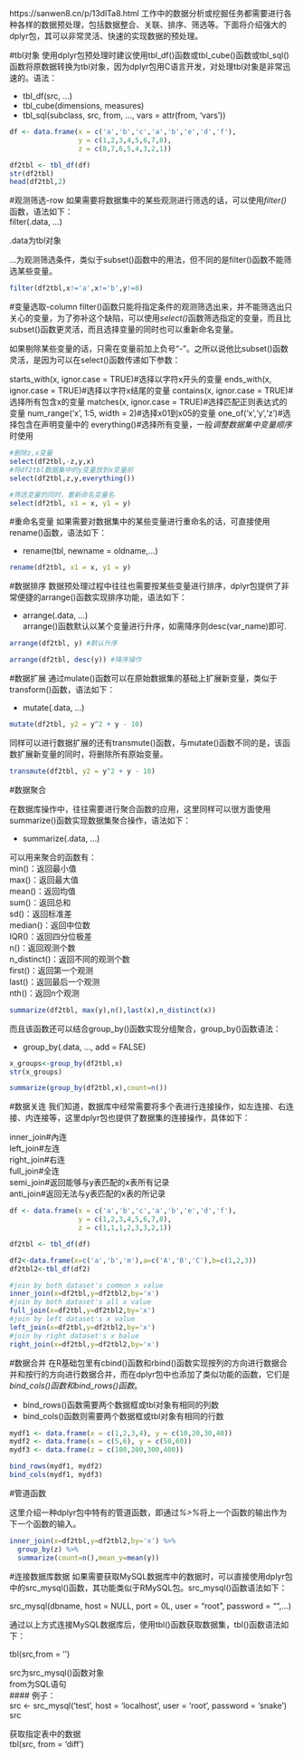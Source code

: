 https://sanwen8.cn/p/13dlTa8.html
工作中的数据分析或挖掘任务都需要进行各种各样的数据预处理，包括数据整合、关联、排序、筛选等。下面将介绍强大的dplyr包，其可以非常灵活、快速的实现数据的预处理。

#tbl对象
使用dplyr包预处理时建议使用tbl_df()函数或tbl_cube()函数或tbl_sql()函数将原数据转换为tbl对象，因为dplyr包用C语言开发，对处理tbl对象是非常迅速的。语法：

+ tbl_df(src, ...)
+ tbl_cube(dimensions, measures)
+ tbl_sql(subclass, src, from, ..., vars = attr(from, 'vars'))
```r
df <- data.frame(x = c('a','b','c','a','b','e','d','f'), 
                 y = c(1,2,3,4,5,6,7,8),
                 z = c(8,7,6,5,4,3,2,1))

df2tbl <- tbl_df(df)
str(df2tbl)
head(df2tbl,2)
```

#观测筛选-row
如果需要将数据集中的某些观测进行筛选的话，可以使用*filter()*函数，语法如下：  
filter(.data, ...)  

.data为tbl对象  

...为观测筛选条件，类似于subset()函数中的用法，但不同的是filter()函数不能筛选某些变量。
```r
filter(df2tbl,x!='a',x!='b',y!=8)
```
#变量选取-column
filter()函数只能将指定条件的观测筛选出来，并不能筛选出只关心的变量，为了弥补这个缺陷，可以使用*select()*函数筛选指定的变量，而且比subset()函数更灵活，而且选择变量的同时也可以重新命名变量。  

如果剔除某些变量的话，只需在变量前加上负号“-”。之所以说他比subset()函数灵活，是因为可以在select()函数传递如下参数：

starts_with(x, ignor.case = TRUE)#选择以字符x开头的变量
ends_with(x, ignor.case = TRUE)#选择以字符x结尾的变量
contains(x, ignor.case = TRUE)#选择所有包含x的变量
matches(x, ignor.case = TRUE)#选择匹配正则表达式的变量
num_range('x', 1:5, width = 2)#选择x01到x05的变量
one_of('x','y','z')#选择包含在声明变量中的
everything()#选择所有变量，一般*调整数据集中变量顺序*时使用
```r
#删除z,x变量
select(df2tbl,-z,y,x)
#将df2tbl数据集中的y变量放到x变量前
select(df2tbl,z,y,everything())

#筛选变量的同时，重新命名变量名
select(df2tbl, x1 = x, y1 = y)
```
#重命名变量
如果需要对数据集中的某些变量进行重命名的话，可直接使用rename()函数，语法如下：  

+ rename(tbl, newname = oldname,...)
```r
rename(df2tbl, x1 = x, y1 = y)
```
#数据排序
数据预处理过程中往往也需要按某些变量进行排序，dplyr包提供了非常便捷的arrange()函数实现排序功能，语法如下：

+ arrange(.data, ...)  
arrange()函数默认以某个变量进行升序，如需降序则desc(var_name)即可.
```r
arrange(df2tbl, y) #默认升序

arrange(df2tbl, desc(y)) #降序操作
```
#数据扩展
通过mulate()函数可以在原始数据集的基础上扩展新变量，类似于transform()函数，语法如下：

+ mutate(.data, ...)
```r
mutate(df2tbl, y2 = y^2 + y - 10)
```
同样可以进行数据扩展的还有transmute()函数，与mutate()函数不同的是，该函数扩展新变量的同时，将删除所有原始变量。
```r
transmute(df2tbl, y2 = y^2 + y - 10)
```
#数据聚合

在数据库操作中，往往需要进行聚合函数的应用，这里同样可以很方面使用summarize()函数实现数据集聚合操作，语法如下：

+ summarize(.data, ...)  

可以用来聚合的函数有：  
min()：返回最小值   
max()：返回最大值  
mean()：返回均值  
sum()：返回总和  
sd()：返回标准差  
median()：返回中位数  
IQR()：返回四分位极差  
n()：返回观测个数   
n_distinct()：返回不同的观测个数   
first()：返回第一个观测   
last()：返回最后一个观测   
nth()：返回n个观测   
```r
summarize(df2tbl, max(y),n(),last(x),n_distinct(x))

```
而且该函数还可以结合group_by()函数实现分组聚合，group_by()函数语法：

+ group_by(.data, ..., add = FALSE)
```r
x_groups<-group_by(df2tbl,x)
str(x_groups)
```

```r
summarize(group_by(df2tbl,x),count=n())
```
#数据关连
我们知道，数据库中经常需要将多个表进行连接操作，如左连接、右连接、内连接等，这里dplyr包也提供了数据集的连接操作，具体如下：

inner_join#內连  
left_join#左连  
right_join#右连  
full_join#全连  
semi_join#返回能够与y表匹配的x表所有记录  
anti_join#返回无法与y表匹配的x表的所记录
```r
df <- data.frame(x = c('a','b','c','a','b','e','d','f'), 
                 y = c(1,2,3,4,5,6,7,8),
                 z = c(1,1,1,2,3,3,2,1))

df2tbl <- tbl_df(df)

df2<-data.frame(x=c('a','b','m'),a=c('A','B','C'),b=c(1,2,3))
df2tbl2<-tbl_df(df2)

#join by both dataset's common x value
inner_join(x=df2tbl,y=df2tbl2,by='x')
#join by both dataset's all x value
full_join(x=df2tbl,y=df2tbl2,by='x')
#join by left dataset's x value
left_join(x=df2tbl,y=df2tbl2,by='x')
#join by right dataset's x balue
right_join(x=df2tbl,y=df2tbl2,by='x')
```
#数据合并
在R基础包里有cbind()函数和rbind()函数实现按列的方向进行数据合并和按行的方向进行数据合并，而在dplyr包中也添加了类似功能的函数，它们是*bind_cols()函数和bind_rows()函数*。   

+ bind_rows()函数需要两个数据框或tbl对象有相同的列数  
+ bind_cols()函数则需要两个数据框或tbl对象有相同的行数
```r
mydf1 <- data.frame(x = c(1,2,3,4), y = c(10,20,30,40))
mydf2 <- data.frame(x = c(5,6), y = c(50,60))
mydf3 <- data.frame(z = c(100,200,300,400))

bind_rows(mydf1, mydf2)
bind_cols(mydf1, mydf3)
```
#管道函数

这里介绍一种dplyr包中特有的管道函数，即通过*%>%*将上一个函数的输出作为下一个函数的输入。
```r
inner_join(x=df2tbl,y=df2tbl2,by='x') %>%
  group_by(z) %>%
  summarize(count=n(),mean_y=mean(y))
```
#连接数据库数据
如果需要获取MySQL数据库中的数据时，可以直接使用dplyr包中的src_mysql()函数，其功能类似于RMySQL包。src_mysql()函数语法如下：  

src_mysql(dbname, host = NULL, port = 0L, user = "root", password = "",...)

通过以上方式连接MySQL数据库后，使用tbl()函数获取数据集，tbl()函数语法如下：  

tbl(src,from = '')  

src为src_mysql()函数对象   
from为SQL语句   
#### 例子：  
src <- src_mysql('test', host = 'localhost', user = 'root', password = 'snake')  
src   

获取指定表中的数据   
tbl(src, from = 'diff')

